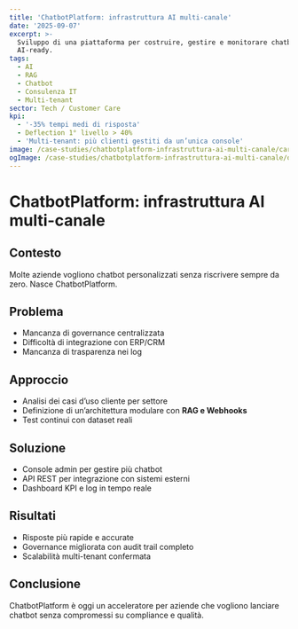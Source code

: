 ```yaml
---
title: 'ChatbotPlatform: infrastruttura AI multi-canale'
date: '2025-09-07'
excerpt: >-
  Sviluppo di una piattaforma per costruire, gestire e monitorare chatbot
  AI-ready.
tags:
  - AI
  - RAG
  - Chatbot
  - Consulenza IT
  - Multi-tenant
sector: Tech / Customer Care
kpi:
  - '-35% tempi medi di risposta'
  - Deflection 1° livello > 40%
  - 'Multi-tenant: più clienti gestiti da un’unica console'
image: /case-studies/chatbotplatform-infrastruttura-ai-multi-canale/card.webp
ogImage: /case-studies/chatbotplatform-infrastruttura-ai-multi-canale/og.webp
---
```


# ChatbotPlatform: infrastruttura AI multi-canale

## Contesto
Molte aziende vogliono chatbot personalizzati senza riscrivere sempre da zero. Nasce ChatbotPlatform.

## Problema
- Mancanza di governance centralizzata  
- Difficoltà di integrazione con ERP/CRM  
- Mancanza di trasparenza nei log  

## Approccio
- Analisi dei casi d’uso cliente per settore  
- Definizione di un’architettura modulare con **RAG e Webhooks**  
- Test continui con dataset reali  

## Soluzione
- Console admin per gestire più chatbot  
- API REST per integrazione con sistemi esterni  
- Dashboard KPI e log in tempo reale  

## Risultati
- Risposte più rapide e accurate  
- Governance migliorata con audit trail completo  
- Scalabilità multi-tenant confermata  

## Conclusione
ChatbotPlatform è oggi un acceleratore per aziende che vogliono lanciare chatbot senza compromessi su compliance e qualità.
